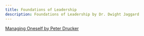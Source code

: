 ```yaml
---
title: Foundations of Leadership
description: Foundations of Leadership by Dr. Dwight Jaggard
---
```


[Managing Oneself by Peter Drucker](01_ManagingOneself.qmd)

